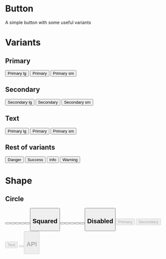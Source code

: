 
<Meta title="Components/Button" component={Button} />

# Button

A simple button with some useful variants

# Variants

## Primary

<Canvas>
  <Story name="default.lg">
    <Button shape="default.lg">Primary lg</Button>
  </Story>
  <Story name="default.md">
    <Button>Primary</Button>
  </Story>
  <Story name="default.sm">
    <Button shape="default.sm">Primary sm</Button>
  </Story>
</Canvas>

## Secondary

<Canvas>
  <Story name="secondary default.lg">
    <Button variant="secondary" shape="default.lg">
      Secondary lg
    </Button>
  </Story>
  <Story name="secondary default.md">
    <Button variant="secondary">Secondary</Button>
  </Story>
  <Story name="secondary default.sm">
    <Button variant="secondary" shape="default.sm">
      Secondary sm
    </Button>
  </Story>
</Canvas>

## Text

<Canvas>
  <Story name="text lg">
    <Button variant="text" shape="default.lg">
      Primary lg
    </Button>
  </Story>
  <Story name="text md">
    <Button variant="text">Primary</Button>
  </Story>
  <Story name="text xs">
    <Button variant="text" shape="default.sm">
      Primary sm
    </Button>
  </Story>
</Canvas>

## Rest of variants

<Canvas>
  <Story name="danger default.lg">
    <Button variant="danger">Danger</Button>
  </Story>
  <Story name="success default.lg">
    <Button variant="success">Success</Button>
  </Story>
  <Story name="info default.lg">
    <Button variant="info">Info</Button>
  </Story>
  <Story name="warning default.lg">
    <Button variant="warning">Warning</Button>
  </Story>
</Canvas>

# Shape

## Circle

<Canvas>
  <Story name="circle.lg">
    <Button shape="circle.lg" icon="website" />
  </Story>
  <Story name="circle.md">
    <Button shape="circle.md" icon="website" />
  </Story>
  <Story name="circle.sm">
    <Button shape="circle.sm" icon="website" />
  </Story>
  <Story name="secondary circle.lg">
    <Button variant="secondary" shape="circle.lg" icon="website" />
  </Story>
  <Story name="secondary circle.md">
    <Button variant="secondary" shape="circle.md" icon="website" />
  </Story>
  <Story name="secondary circle.sm">
    <Button variant="secondary" shape="circle.sm" icon="website" />
  </Story>
</Canvas>

## Squared

<Canvas>
  <Story name="squared.lg">
    <Button shape="squared.lg" icon="website" />
  </Story>
  <Story name="squared.md">
    <Button shape="squared.md" icon="website" />
  </Story>
  <Story name="squared.sm">
    <Button shape="squared.sm" icon="website" />
  </Story>
  <Story name="secondary squared.lg">
    <Button variant="secondary" shape="squared.lg" icon="website" />
  </Story>
  <Story name="secondary squared.md">
    <Button variant="secondary" shape="squared.md" icon="website" />
  </Story>
  <Story name="secondary squared.sm">
    <Button variant="secondary" shape="squared.sm" icon="website" />
  </Story>
</Canvas>

## Disabled

<Canvas>
  <Story name="default disabled">
    <Button variant="text" disabled>
      Primary
    </Button>
  </Story>
  <Story name="secondary disabled">
    <Button variant="secondary" disabled>
      Secondary
    </Button>
  </Story>
  <Story name="text disabled">
    <Button variant="text" disabled>
      Text
    </Button>
  </Story>
  <Story name="secondary circle.md disabled">
    <Button shape="circle.md" icon="website" disabled />
  </Story>
  <Story name="secondary squared.md disabled">
    <Button shape="squared.md" icon="website" disabled />
  </Story>
</Canvas>

## API

<ArgsTable of={Button} />
